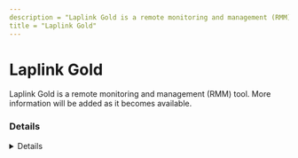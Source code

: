```yaml
---
description = "Laplink Gold is a remote monitoring and management (RMM) tool. More information will be added as it becomes available."
title = "Laplink Gold"
---
```




# Laplink Gold

Laplink Gold is a remote monitoring and management (RMM) tool. More information will be added as it becomes available.

### Details
<Details author={""}
         category={""}
         created={""}
         website={""}
         lastModified={"2-8-2024"}
         privileges={""}
         free={ false }
         verification={ false }
/>

#### Installation Paths
<Card code={ ["tsircusr.exe", "laplink.exe"] }/>





### Forensic Artifacts




#### Network Artifacts
<EuiSpacer size="xl"/>
<NetworkArtifactsTable data={ [{"Description": "Known remote domains", "Domains": ["user_managed", "wen.laplink.com/product/laplink-gold"], "Ports": []}] }/>




### Detections
- Detects potential network activity of Laplink Gold RMM tool
  - [Sigma Rule](https://github.com/magicsword-io/LOLRMM/blob/main/detections/sigma/laplink_gold_network_sigma.yml)
- Detects potential processes activity of Laplink Gold RMM tool
  - [Sigma Rule](https://github.com/magicsword-io/LOLRMM/blob/main/detections/sigma/laplink_gold_processes_sigma.yml)

### References
- [wen.laplink.com/product/laplink-gold](wen.laplink.com/product/laplink-gold)


